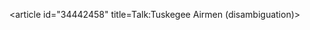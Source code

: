 <article id="34442458" title=Talk:Tuskegee Airmen (disambiguation)>
	<talkpage id="34442458" title="Talk:Tuskegee Airmen (disambiguation)">
{{WikiProjectBannerShell|1=
{{WikiProject Military history|US=yes|WWII=yes|Aviation=yes|class=dab}}
{{WikiProject Aviation|class=dab}}
{{WikiProject African diaspora|class=dab}}
{{WikiProject Disambiguation}}
}}
	</talkpage>
</article>